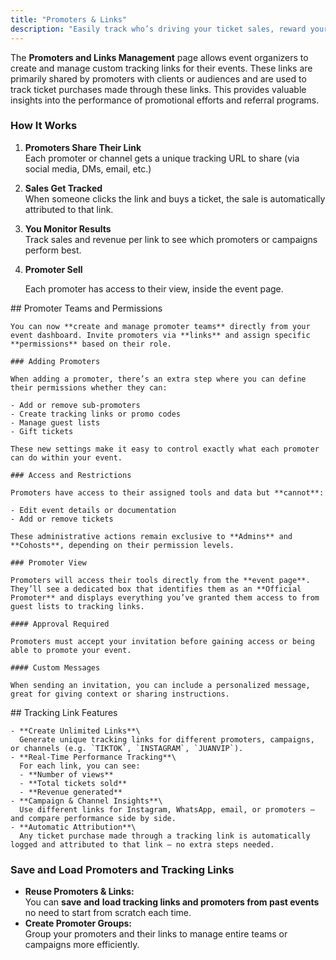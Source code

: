 ```yaml
---
title: "Promoters & Links"
description: "Easily track who’s driving your ticket sales, reward your promoters, and measure campaign performance all in one place."
---
```


The **Promoters and Links Management** page allows event organizers to create and manage custom tracking links for their events. These links are primarily shared by promoters with clients or audiences and are used to track ticket purchases made through these links. This provides valuable insights into the performance of promotional efforts and referral programs.

### How It Works

1. **Promoters Share Their Link**\
   Each promoter or channel gets a unique tracking URL to share (via social media, DMs, email, etc.)
2. **Sales Get Tracked**\
   When someone clicks the link and buys a ticket, the sale is automatically attributed to that link.
3. **You Monitor Results**\
   Track sales and revenue per link to see which promoters or campaigns perform best.
4. **Promoter Sell**

   Each promoter has access to their view, inside the event page.

<Tabs>
  <Tab title="Promoters">
    ## Promoter Teams and Permissions

    You can now **create and manage promoter teams** directly from your event dashboard. Invite promoters via **links** and assign specific **permissions** based on their role.

    ### Adding Promoters

    When adding a promoter, there’s an extra step where you can define their permissions whether they can:

    - Add or remove sub-promoters
    - Create tracking links or promo codes
    - Manage guest lists
    - Gift tickets

    These new settings make it easy to control exactly what each promoter can do within your event.

    ### Access and Restrictions

    Promoters have access to their assigned tools and data but **cannot**:

    - Edit event details or documentation
    - Add or remove tickets

    These administrative actions remain exclusive to **Admins** and **Cohosts**, depending on their permission levels.

    ### Promoter View

    Promoters will access their tools directly from the **event page**. They’ll see a dedicated box that identifies them as an **Official Promoter** and displays everything you’ve granted them access to from guest lists to tracking links.

    #### Approval Required

    Promoters must accept your invitation before gaining access or being able to promote your event.

    #### Custom Messages

    When sending an invitation, you can include a personalized message, great for giving context or sharing instructions.
  </Tab>
  <Tab title="Tracking Links">
    ## Tracking Link Features

    - **Create Unlimited Links**\
      Generate unique tracking links for different promoters, campaigns, or channels (e.g. `TIKTOK`, `INSTAGRAM`, `JUANVIP`).
    - **Real-Time Performance Tracking**\
      For each link, you can see:
      - **Number of views**
      - **Total tickets sold**
      - **Revenue generated**
    - **Campaign & Channel Insights**\
      Use different links for Instagram, WhatsApp, email, or promoters — and compare performance side by side.
    - **Automatic Attribution**\
      Any ticket purchase made through a tracking link is automatically logged and attributed to that link — no extra steps needed.
  </Tab>
</Tabs>

### Save and Load Promoters and Tracking Links

- **Reuse Promoters & Links:**\
  You can **save** **and** **load tracking links and promoters from past events** no need to start from scratch each time.
- **Create Promoter Groups:**\
  Group your promoters and their links to manage entire teams or campaigns more efficiently.
